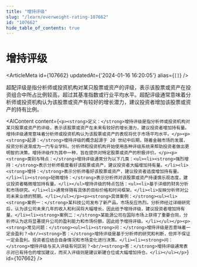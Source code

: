 ```yaml
---
title: "增持评级"
slug: "/learn/overweight-rating-107662"
id: "107662"
hide_table_of_contents: true
---
```



# 增持评级

<ArticleMeta id={107662} updatedAt={'2024-01-16 16:20:05'} alias={`[]`} />
<div className='border-solid border-b border-t-0 my-4 border-[var(--ifm-color-gray-300)]' />

超配评级是指分析师或投资机构对某只股票或资产的评级，表示该股票或资产在投资组合中所占比例较高，超过其基准指数或行业平均水平。超配评级通常意味着分析师或投资机构认为该股票或资产有较好的增长潜力，建议投资者增加该股票或资产的持有比例。

<AIContent content={`<p><strong>定义：</strong>增持评级是指分析师或投资机构对某只股票或资产的评级，表示该股票或资产在未来有较好的增长潜力，建议投资者增加持有量。增持评级通常意味着分析师或投资机构认为该股票或资产的表现将优于市场平均水平。</p><p><strong>起源：</strong>增持评级的概念起源于 20 世纪中后期，随着金融市场的发展，投资分析逐渐成为一门专业学科。分析师和投资机构开始使用各种评级系统来帮助投资者做出更明智的决策。增持评级作为其中一种，旨在提供对特定股票或资产的积极评价。</p><p><strong>类别与特点：</strong>增持评级通常分为以下几类：<ul><li><strong>强烈增持：</strong>表示分析师极度看好该股票或资产，建议投资者大幅增加持有量。</li><li><strong>增持：</strong>表示分析师看好该股票或资产，建议投资者适度增加持有量。</li><li><strong>轻微增持：</strong>表示分析师对该股票或资产持谨慎乐观态度，建议投资者略微增加持有量。</li></ul>增持评级的特点包括：<ul><li>基于详细的财务分析和市场研究。</li><li>通常伴随有具体的目标价格和时间框架。</li><li>反映分析师对公司未来业绩的预期。</li></ul></p><p><strong>具体案例：</strong><ul><li><strong>案例一：</strong>某科技公司发布了新产品，市场反应热烈。分析师经过详细研究后，认为该公司未来几年的收入和利润将大幅增长，因此给予增持评级，建议投资者增加持有量。</li><li><strong>案例二：</strong>某能源公司在国际市场上获得了重要合同，分析师认为这将显著提升公司的盈利能力和市场份额，因此给予增持评级。</li></ul></p><p><strong>常见问题：</strong><ul><li><strong>问：</strong>增持评级是否意味着一定会盈利？<br/><strong>答：</strong>增持评级是基于分析师的研究和判断，但并不保证一定会盈利。投资者应结合自身情况和市场变化进行决策。</li><li><strong>问：</strong>增持评级与买入评级有何区别？<br/><strong>答：</strong>增持评级通常表示对已有持仓的增加建议，而买入评级则是建议新建仓位或大幅增加持仓。</li></ul></p>`} id={107662} />
